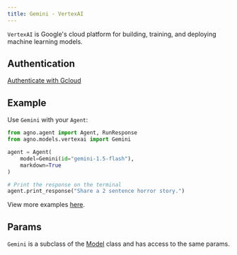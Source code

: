 ```yaml
---
title: Gemini - VertexAI
---
```


`VertexAI` is Google's cloud platform for building, training, and deploying machine learning models.

## Authentication

[Authenticate with Gcloud](https://cloud.google.com/vertex-ai/generative-ai/docs/start/quickstarts/quickstart-multimodal)

## Example

Use `Gemini` with your `Agent`:

<CodeGroup>

```python agent.py
from agno.agent import Agent, RunResponse
from agno.models.vertexai import Gemini

agent = Agent(
    model=Gemini(id="gemini-1.5-flash"),
    markdown=True
)

# Print the response on the terminal
agent.print_response("Share a 2 sentence horror story.")
```

</CodeGroup>

<Note> View more examples [here](../examples/models/vertexai). </Note>

## Params

<Snippet file="model-vertexai-params.mdx" />

`Gemini` is a subclass of the [Model](/reference/models/model) class and has access to the same params.
